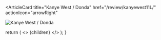 <ArticleCard
  title="Kanye West / Donda"
  href="/review/kanyewest11L/"
  actionIcon="arrowRight"
>

![Kanye West / Donda](../../images/cd/kanyewest11L.jpg)

</ArticleCard>

  return (
    <>
      {children}
    </>
  );
}